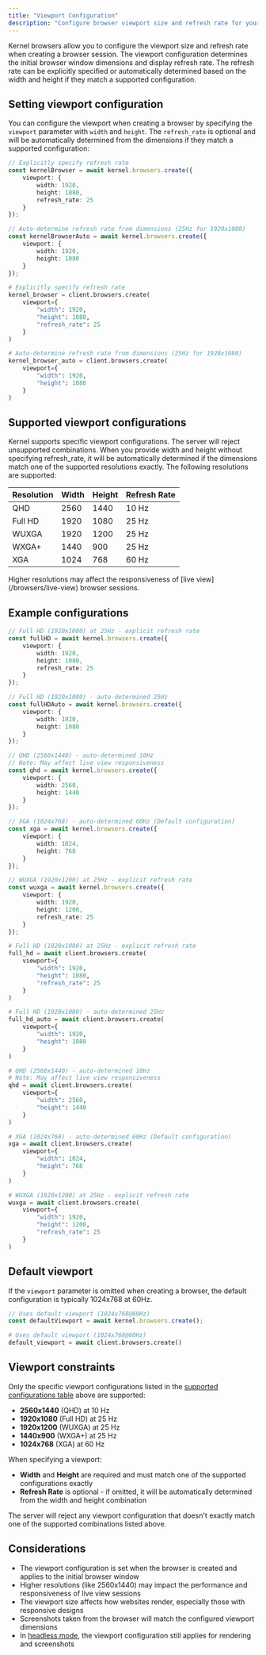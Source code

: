 ```yaml
---
title: "Viewport Configuration"
description: "Configure browser viewport size and refresh rate for your automations"
---
```


Kernel browsers allow you to configure the viewport size and refresh rate when creating a browser session. The viewport configuration determines the initial browser window dimensions and display refresh rate. The refresh rate can be explicitly specified or automatically determined based on the width and height if they match a supported configuration.

## Setting viewport configuration

You can configure the viewport when creating a browser by specifying the `viewport` parameter with `width` and `height`. The `refresh_rate` is optional and will be automatically determined from the dimensions if they match a supported configuration:

<CodeGroup>

```typescript Typescript/Javascript
// Explicitly specify refresh rate
const kernelBrowser = await kernel.browsers.create({
    viewport: {
        width: 1920,
        height: 1080,
        refresh_rate: 25
    }
});

// Auto-determine refresh rate from dimensions (25Hz for 1920x1080)
const kernelBrowserAuto = await kernel.browsers.create({
    viewport: {
        width: 1920,
        height: 1080
    }
});
```

```python Python
# Explicitly specify refresh rate
kernel_browser = client.browsers.create(
    viewport={
        "width": 1920,
        "height": 1080,
        "refresh_rate": 25
    }
)

# Auto-determine refresh rate from dimensions (25Hz for 1920x1080)
kernel_browser_auto = client.browsers.create(
    viewport={
        "width": 1920,
        "height": 1080
    }
)
```

</CodeGroup>

## Supported viewport configurations

Kernel supports specific viewport configurations. The server will reject unsupported combinations. When you provide width and height without specifying refresh_rate, it will be automatically determined if the dimensions match one of the supported resolutions exactly. The following resolutions are supported:

| Resolution | Width | Height | Refresh Rate |
|------------|-------|--------|--------------|
| QHD | 2560 | 1440 | 10 Hz |
| Full HD | 1920 | 1080 | 25 Hz |
| WUXGA | 1920 | 1200 | 25 Hz |
| WXGA+ | 1440 | 900 | 25 Hz |
| XGA | 1024 | 768 | 60 Hz |

<Warning>
Higher resolutions may affect the responsiveness of [live view](/browsers/live-view) browser sessions.
</Warning>

## Example configurations

<CodeGroup>

```typescript Typescript/Javascript
// Full HD (1920x1080) at 25Hz - explicit refresh rate
const fullHD = await kernel.browsers.create({
    viewport: {
        width: 1920,
        height: 1080,
        refresh_rate: 25
    }
});

// Full HD (1920x1080) - auto-determined 25Hz
const fullHDAuto = await kernel.browsers.create({
    viewport: {
        width: 1920,
        height: 1080
    }
});

// QHD (2560x1440) - auto-determined 10Hz
// Note: May affect live view responsiveness
const qhd = await kernel.browsers.create({
    viewport: {
        width: 2560,
        height: 1440
    }
});

// XGA (1024x768) - auto-determined 60Hz (Default configuration)
const xga = await kernel.browsers.create({
    viewport: {
        width: 1024,
        height: 768
    }
});

// WUXGA (1920x1200) at 25Hz - explicit refresh rate
const wuxga = await kernel.browsers.create({
    viewport: {
        width: 1920,
        height: 1200,
        refresh_rate: 25
    }
});
```

```python Python
# Full HD (1920x1080) at 25Hz - explicit refresh rate
full_hd = await client.browsers.create(
    viewport={
        "width": 1920,
        "height": 1080,
        "refresh_rate": 25
    }
)

# Full HD (1920x1080) - auto-determined 25Hz
full_hd_auto = await client.browsers.create(
    viewport={
        "width": 1920,
        "height": 1080
    }
)

# QHD (2560x1440) - auto-determined 10Hz
# Note: May affect live view responsiveness
qhd = await client.browsers.create(
    viewport={
        "width": 2560,
        "height": 1440
    }
)

# XGA (1024x768) - auto-determined 60Hz (Default configuration)
xga = await client.browsers.create(
    viewport={
        "width": 1024,
        "height": 768
    }
)

# WUXGA (1920x1200) at 25Hz - explicit refresh rate
wuxga = await client.browsers.create(
    viewport={
        "width": 1920,
        "height": 1200,
        "refresh_rate": 25
    }
)
```

</CodeGroup>

## Default viewport

If the `viewport` parameter is omitted when creating a browser, the default configuration is typically 1024x768 at 60Hz.

<CodeGroup>

```typescript Typescript/Javascript
// Uses default viewport (1024x768@60Hz)
const defaultViewport = await kernel.browsers.create();
```

```python Python
# Uses default viewport (1024x768@60Hz)
default_viewport = await client.browsers.create()
```

</CodeGroup>

## Viewport constraints

Only the specific viewport configurations listed in the [supported configurations table](#supported-viewport-configurations) above are supported:
- **2560x1440** (QHD) at 10 Hz
- **1920x1080** (Full HD) at 25 Hz
- **1920x1200** (WUXGA) at 25 Hz
- **1440x900** (WXGA+) at 25 Hz
- **1024x768** (XGA) at 60 Hz

When specifying a viewport:
- **Width** and **Height** are required and must match one of the supported configurations exactly
- **Refresh Rate** is optional - if omitted, it will be automatically determined from the width and height combination

<Warning>
The server will reject any viewport configuration that doesn't exactly match one of the supported combinations listed above.
</Warning>

## Considerations

- The viewport configuration is set when the browser is created and applies to the initial browser window
- Higher resolutions (like 2560x1440) may impact the performance and responsiveness of live view sessions
- The viewport size affects how websites render, especially those with responsive designs
- Screenshots taken from the browser will match the configured viewport dimensions
- In [headless mode](/browsers/headless), the viewport configuration still applies for rendering and screenshots
